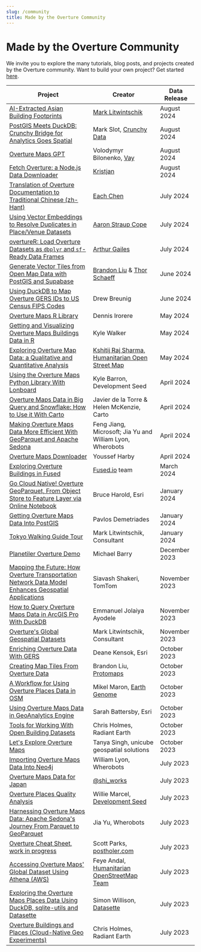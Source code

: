 ```yaml
---
slug: /community
title: Made by the Overture Community
---
```


# Made by the Overture Community

We invite you to explore the many tutorials, blog posts, and projects created by the Overture community. Want to build your own project? Get started [here](/getting-data).


| Project | Creator | Data Release |
| ---------- | -------- | -------- | 
| [AI-Extracted Asian Building Footprints](https://tech.marksblogg.com/asian-building-footprints-from-google-maps.html) | [Mark Litwintschik](https://www.linkedin.com/in/marklitwintschik/) | August 2024 |
| [PostGIS Meets DuckDB: Crunchy Bridge for Analytics Goes Spatial](https://www.crunchydata.com/blog/postgis-meets-duckdb-crunchy-bridge-for-analytics-goes-spatial) | Mark Slot, [Crunchy Data](https://www.crunchydata.com/) | August 2024 | 
| [Overture Maps GPT](https://chatgpt.com/g/g-onSLtzQQB-overture-maps-gpt) | Volodymyr Bilonenko, [Vay](https://vay.io/) | August 2024 | 
| [Fetch Overture: a Node.js Data Downloader](https://github.com/Krizz/fetch_overture) | [Kristjan](https://github.com/Krizz) | August 2024 | 
| [Translation of Overture Documentation to Traditional Chinese (zh-Hant)](https://overture-maps-docs.vercel.app/zh-Hant) | [Each Chen](https://github.com/iach526526) | July 2024 |
| [Using Vector Embeddings to Resolve Duplicates in Place/Venue Datasets](https://whosonfirst.org/blog/2024/08/16/dedupe/) |  [Aaron Straup Cope](https://github.com/thisisaaronland) | July 2024 |
| [overtureR: Load Overture Datasets as `dbplyr` and `sf`-Ready Data Frames](https://github.com/arthurgailes/overtureR) | [Arthur Gailes](https://github.com/arthurgailes/) | July 2024 |
| [Generate Vector Tiles from Open Map Data with PostGIS and Supabase](https://supabase.com/blog/postgis-generate-vector-tiles) | [Brandon Liu](https://x.com/bdon) & [Thor Schaeff](https://x.com/thorwebdev) | June 2024 |
| [Using DuckDB to Map Overture GERS IDs to US Census FIPS Codes](https://www.dbreunig.com/2024/06/25/using-duckdb-spatial-joins-to-map-overture-gers-ids-to-us-census-fips-codes.html) | Drew Breunig | June 2024 |
| [Overture Maps R Library](https://github.com/denironyx/overturemapsr) | Dennis Irorere | May 2024 | 
| [Getting and Visualizing Overture Maps Buildings Data in R](https://walker-data.com/posts/overture-buildings/) | Kyle Walker | May 2024 |
| [Exploring Overture Map Data: a Qualitative and Quantitative Analysis](https://www.openstreetmap.org/user/Kshitijraj%20Sharma/diary) | [Kshitij Raj Sharma, Humanitarian Open Street Map](https://github.com/kshitijrajsharma) | May 2024 | 
| [Using the Overture Maps Python Library With Lonboard](https://developmentseed.org/lonboard/latest/examples/overture-maps/) | Kyle Barron, Development Seed | April 2024 |
| [Overture Maps Data in Big Query and Snowflake: How to Use it With Carto](https://carto.com/blog/overture-maps-data-now-on-the-cloud-use-it-with-carto) | Javier de la Torre & Helen McKenzie, Carto | April 2024 |
| [Making Overture Maps Data More Efficient With GeoParquet and Apache Sedona](https://wherobots.com/overture-maps-data-cloud-native-geoparquet-apache-sedona/) | Feng Jiang, Microsoft; Jia Yu and William Lyon, Wherobots | April 2024 |
| [Overture Maps Downloader](https://pypi.org/project/overturemapsdownloader/) | Youssef Harby | April 2024 |
| [Exploring Overture Buildings in Fused](https://docs.fused.io/basics/tutorials/overture/) | [Fused.io](https://www.fused.io/) team | March 2024 |
| [Go Cloud Native! Overture GeoParquet, From Object Store to Feature Layer via Online Notebook](https://community.esri.com/t5/arcgis-data-interoperability-blog/go-cloud-native-overture-geoparquet-from-object/ba-p/1371965) | Bruce Harold, Esri | January 2024 |
| [Getting Overture Maps Data Into PostGIS](https://python.plainenglish.io/downloading-overture-map-foundations-buildings-data-using-apache-sedona-with-docker-python-and-473f5175f241) | Pavlos Demetriades | January 2024 |
| [Tokyo Walking Guide Tour](https://tech.marksblogg.com/tokyo-walking-tour-guide.html) | Mark Litwintschik, Consultant | January 2024 |
| [Planetiler Overture Demo](https://msbarry.github.io/planetiler-overture-demo/#13.99/42.35625/-71.06989) | Michael Barry | December 2023 |
| [Mapping the Future: How Overture Transportation Network Data Model Enhances Geospatial Applications](https://engineering.tomtom.com/overture-transportation-network-linear-referencing/) | Siavash Shakeri, TomTom | November 2023 |
| [How to Query Overture Maps Data in ArcGIS Pro With DuckDB](https://www.spatialnode.net/articles/how-to-query-overture-maps-foundation-data-in-arcgis-pro-with-duck-dbc094f9) | Emmanuel Jolaiya Ayodele | November 2023 |
| [Overture's Global Geospatial Datasets](https://tech.marksblogg.com/overture-gis-data.html) | Mark Litwintschik, Consultant | November 2023 |
| [Enriching Overture Data With GERS](https://www.esri.com/arcgis-blog/products/arcgis-online/mapping/enriching-overture-data-with-gers/) | Deane Kensok, Esri | October 2023 |
| [Creating Map Tiles From Overture Data](https://github.com/bdon/overture-tiles) | Brandon Liu, [Protomaps](https://protomaps.com/) | October 2023 |
| [A Workflow for Using Overture Places Data in OSM](https://www.openstreetmap.org/user/mikelmaron/diary/402600) | Mikel Maron, [Earth Genome](https://www.earthgenome.org/) | October 2023 |
| [Using Overture Maps Data in GeoAnalytics Engine](https://community.esri.com/t5/geoanalytics-engine-blog/using-overture-maps-data-in-geoanalytics-engine/ba-p/1341493) | Sarah Battersby, Esri | October 2023 |
| [Tools for Working With Open Building Datasets](https://open.gishub.org/open-buildings/) | Chris Holmes, Radiant Earth | October 2023 |
| [Let's Explore Overture Maps](https://medium.com/@singh.tanya3298/lets-explore-overture-maps-3209c25d6c97) | Tanya Singh, unicube geospatial solutions | October 2023 |
| [Importing Overture Maps Data Into Neo4j](https://lyonwj.com/blog/importing-overture-maps-neo4j-aws-athena-spatial-sql-query) | William Lyon, Wherobots | July 2023 |
| [Overture Maps Data for Japan](https://shi-works.github.io/Overture-Maps-Data-for-GIS/#16.18/35.680945/139.767552/-12.7/60) | [@shi_works](https://twitter.com/shi__works) | July 2023 |
| [Overture Places Quality Analysis](https://observablehq.com/d/9847c08c46f56ed6) | Willie Marcel, [Development Seed](https://developmentseed.org/) | July 2023 |
| [Harnessing Overture Maps Data: Apache Sedona's Journey From Parquet to GeoParquet](https://medium.com/@dr.jiayu/harnessing-overture-maps-data-apache-sedonas-journey-from-parquet-to-geoparquet-d99f7767a499) | Jia Yu, Wherobots | July 2023 |
| [Overture Cheat Sheet, work in progress](https://www.postholer.com/articles/Overature-Cheat-Sheet) | Scott Parks, [postholer.com](https://www.postholer.com/) | July 2023 |
| [Accessing Overture Maps' Global Dataset Using Athena (AWS)](https://feyeandal.me/blog/access_overture_data_using_athena) | Feye Andal, [Humanitarian OpenStreetMap Team](https://www.hotosm.org/) | July 2023 |
| [Exploring the Overture Maps Places Data Using DuckDB, sqlite-utils and Datasette](https://til.simonwillison.net/overture-maps/overture-maps-parquet) | Simon Willison, [Datasette](https://datasette.io/) | July 2023 |
| [Overture Buildings and Places (Cloud-Native Geo Experiments)](https://beta.source.coop/repositories/cholmes/overture/description/) | Chris Holmes, Radiant Earth | July 2023 |
